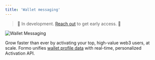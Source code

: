 ```yaml
---
title: 'Wallet messaging'
---
```


> 🚧 In development. <a href="https://cal.com/formo/30min">Reach out</a> to get early access. 🚧

<Frame caption="Wallet messaging helps you reach and activate dormant users.">
	<img src="/images/wallet-intelligence-messaging.png" alt="Wallet Messaging" />
</Frame>

Grow faster than ever by activating your top, high-value web3 users, at scale.
Formo unifies [wallet profile data](/features/wallet-intelligence/wallet-profiles) with real-time, personalized Activation API.
